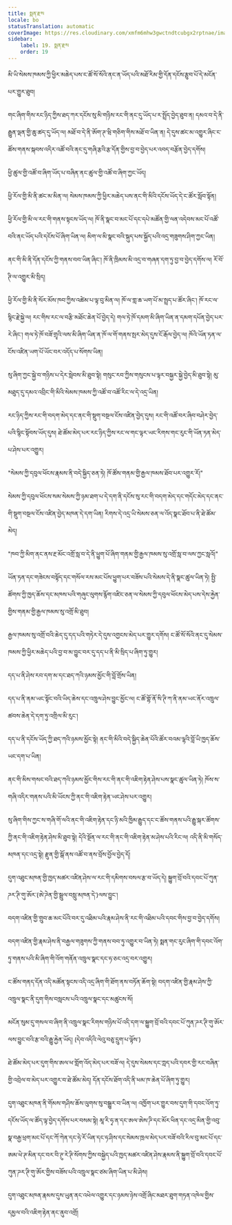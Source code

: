 ```yaml
---
title: སྨན་རྫས
locale: bo
statusTranslation: automatic
coverImage: https://res.cloudinary.com/xmfm6mhw3gwctndtcubgx2rptnae/image/upload/v1741354419/small_cover_la_gran_rebelion_28716e29d2.webp
sidebar:
    label: 19. སྨན་རྫས
    order: 19
---
```

མི་ཡི་སེམས་ཁམས་ཀྱི་ཕྱིར་མཆེད་པས་ང་ཚོ་སོ་སོའི་ནང་ན་ཡོད་པའི་མཐོ་རིམ་གྱི་དོན་དངོས་རྩུབ་པོ་དེ་མངོན་པར་གྱུར་ཐུབ།

གང་ཞིག་གིས་རང་ཉིད་ཀྱིས་ཐད་ཀར་དངོས་སུ་མི་གཉིས་རང་གི་ནང་དུ་ཡོད་པ་ར་སྤྲོད་བྱེད་ཐུབ་ན། དམའ་བ་དེ་ནི་རྒྱུན་ལྡན་གྱི་ཆུ་ཚད་དུ་ཡོད་ལ། མཐོ་བ་དེ་ནི་ཨོག་ཊ་ཝི་གཅིག་གིས་མཐོ་བ་ཡིན་ན། དེ་དུས་ཚང་མ་འགྱུར་ཞིང་ང་ཚོས་གནས་སྐབས་འདིར་འཚོ་བའི་ནང་དུ་གཞི་རྩའི་རྩ་དོན་གྱིས་བྱ་བ་བྱེད་པར་འབད་བརྩོན་བྱེད་དགོས།

ཕྱི་ཚུལ་གྱི་འཚོ་བ་ཞིག་ཡོད་པ་བཞིན་ནང་ཚུལ་གྱི་འཚོ་བ་ཞིག་ཀྱང་ཡོད།

ཕྱི་རོལ་གྱི་མི་ནི་ཚང་མ་མིན་ལ། སེམས་ཁམས་ཀྱི་ཕྱིར་མཆེད་པས་ནང་གི་མིའི་དངོས་ཡོད་དེ་ང་ཚོར་སློབ་སྟོན།

ཕྱི་རོལ་གྱི་མི་ལ་རང་གི་གནས་སྟངས་ཡོད་ལ། ཁོ་ནི་སྣང་བ་མང་པོ་དང་དཔེ་མཚོན་གྱི་ལན་འདེབས་མང་པོ་འཚོ་བའི་ནང་ཡོད་པའི་དངོས་པོ་ཞིག་ཡིན་ལ། མིག་ལ་མི་སྣང་བའི་སྐུད་པས་སྐྱོད་པའི་འདྲ་གཟུགས་ཤིག་ཀྱང་ཡིན།

ནང་གི་མི་ནི་དོན་དངོས་ཀྱི་གནས་བབ་ཡིན་ཞིང་། ཁོ་ནི་ཁྲིམས་མི་འདྲ་བ་གཞན་དག་ཏུ་བྱ་བ་བྱེད་དགོས་ལ། རོ་བོ་ཊི་ལ་འགྱུར་མི་སྲིད།

ཕྱི་རོལ་གྱི་མི་ནི་སོར་མོས་ཁབ་ཀྱིས་འཚེམ་པ་ལྟ་བུ་མིན་ལ། ཁོ་ལ་གླ་ཆ་ཡག་པོ་མ་སྤྲད་པ་ཚོར་ཞིང་། ཁོ་རང་ལ་སྙིང་རྗེ་སྐྱེ་ལ། རང་གིས་རང་ལ་བརྩི་མཐོང་ཆེན་པོ་བྱེད་དེ། གལ་ཏེ་ཁོ་དམག་མི་ཞིག་ཡིན་ན་དམག་དཔོན་བྱེད་པར་རེ་ཞིང་། གལ་ཏེ་ཁོ་བཟོ་གྲྭའི་ལས་མི་ཞིག་ཡིན་ན་ཁོ་ལ་གོ་གནས་སྤར་མེད་དུས་ངོ་རྒོལ་བྱེད་ལ། ཁོའི་ཡོན་ཏན་ལ་ངོས་འཛིན་ཡག་པོ་ཡོང་བར་འདོད་པ་སོགས་ཡིན།

སུ་ཞིག་ཀྱང་སྐྱེ་བ་གཉིས་པ་དེར་སླེབས་མི་ཐུབ་སྟེ། གསུང་རབ་ཀྱིས་གསུངས་པ་ལྟར་བསྐྱར་སྐྱེ་བྱེད་མི་ཐུབ་སྟེ། མུ་མཐུད་དུ་དམའ་འབྲིང་གི་མིའི་སེམས་ཁམས་ཀྱི་འཚོ་བ་འཚོ་རིང་ལ་དེ་འདྲ་ཡིན།

རང་ཉིད་ཀྱིས་རང་གི་བདག་མེད་དང་ནང་གི་སྡུག་བསྔལ་ངོས་འཛིན་བྱེད་དུས། རང་གི་འཚོ་བར་ཞིབ་བཤེར་བྱེད་པའི་སྙིང་སྟོབས་ཡོད་དུས། ཐེ་ཚོམ་མེད་པར་རང་ཉིད་ཀྱིས་རང་ལ་གང་ལྟར་ཡང་རིགས་གང་རུང་གི་ཡོན་ཏན་མེད་པ་ཤེས་པར་འགྱུར།

"སེམས་ཀྱི་དབུལ་ཕོངས་རྣམས་ནི་བདེ་སྐྱིད་ཅན་ཏེ། ཁོ་ཚོས་གནམ་གྱི་རྒྱལ་ཁམས་ཐོབ་པར་འགྱུར་རོ།"

སེམས་ཀྱི་དབུལ་ཕོངས་སམ་སེམས་ཀྱི་ཉམ་ཐག་པ་དེ་དག་ནི་དངོས་སུ་རང་གི་བདག་མེད་དང་གདོང་མེད་དང་ནང་གི་སྡུག་བསྔལ་ངོས་འཛིན་བྱེད་མཁན་དེ་དག་ཡིན། རིགས་དེ་འདྲ་ཡི་སེམས་ཅན་ལ་འོད་སྣང་ཐོབ་པ་ནི་ཐེ་ཚོམ་མེད།

"ཁབ་ཀྱི་མིག་ནང་ནས་རྔ་མོང་འགྲོ་སླ་བ་དེ་ནི་ཕྱུག་པོ་ཞིག་གནམ་གྱི་རྒྱལ་ཁམས་སུ་འགྲོ་སླ་བ་ལས་ཀྱང་སླའོ།"

ཡོན་ཏན་དང་གཟེངས་བསྟོད་དང་གསོལ་རས་མང་པོས་ཕྱུག་པར་བཟོས་པའི་སེམས་དེ་ནི་སྣང་ཚུལ་ཡིན་ཏེ། སྤྱི་ཚོགས་ཀྱི་ཁྱད་ཆོས་དང་མཁས་པའི་གཞུང་ལུགས་རྙོག་འཛིང་ཅན་ལ་སེམས་ཀྱི་དབུལ་ཕོངས་མེད་པས་དེས་རྐྱེན་གྱིས་གནམ་གྱི་རྒྱལ་ཁམས་སུ་འགྲོ་མི་ཐུབ།

རྒྱལ་ཁམས་སུ་འགྲོ་བའི་ཆེད་དུ་དད་པའི་གཏེར་དེ་དུས་འགྱངས་མེད་པར་གྱུར་དགོས། ང་ཚོ་སོ་སོའི་ནང་དུ་སེམས་ཁམས་ཀྱི་ཕྱིར་མཆེད་པའི་བྱ་བ་མ་བྱུང་བར་དུ་དད་པ་ནི་མི་སྲིད་པ་ཞིག་ཏུ་གྱུར།

དད་པ་ནི་ཤེས་རབ་དག་མ་དང་ཐད་ཀའི་ཉམས་མྱོང་གི་བློ་གྲོས་ཡིན།

དད་པ་ནི་ནམ་ཡང་སྟོང་བའི་ཡིད་ཆེས་དང་འཁྲུལ་ཤེས་བྱུང་མྱོང་ལ། ང་ཚོ་གྷོ་ནོ་སི་ཊི་ཀ་ནི་ནམ་ཡང་ནོར་འཁྲུལ་ཚབས་ཆེན་དེ་དག་ཏུ་འགྲིལ་མི་རུང་།

དད་པ་ནི་དངོས་ཡོད་ཀྱི་ཐད་ཀའི་ཉམས་མྱོང་སྟེ། ནང་གི་མིའི་བདེ་སྐྱིད་ཆེན་པོའི་ཚོར་བའམ་ལྷའི་བློ་ཡི་ཁྱད་ཆོས་ཡང་དག་པ་ཡིན།

ནང་གི་མིས་གསང་བའི་ཐད་ཀའི་ཉམས་མྱོང་གིས་རང་གི་ནང་གི་འཇིག་རྟེན་ཤེས་པས་སྣང་ཚུལ་ཡིན་ཏེ། ཁོས་ས་གཞི་འདིར་གནས་པའི་མི་ཡོངས་ཀྱི་ནང་གི་འཇིག་རྟེན་ཡང་ཤེས་པར་འགྱུར།

སུ་ཞིག་གིས་ཀྱང་ས་གཞི་གོ་ལའི་ནང་གི་འཇིག་རྟེན་དང་ཉི་མའི་ཁྱིམ་རྒྱུད་དང་ང་ཚོས་གནས་པའི་རྒྱུ་སྐར་ཚོགས་ཀྱི་ནང་གི་འཇིག་རྟེན་ཤེས་མི་ཐུབ་སྟེ། དེའི་སྔོན་ལ་རང་གི་ནང་གི་འཇིག་རྟེན་མ་ཤེས་པའི་རིང་ལ། འདི་ནི་མི་གསོད་མཁན་དང་འདྲ་སྟེ། རྫུན་གྱི་སྒོ་ནས་འཚོ་བ་ནས་བྲོས་བྱོལ་བྱེད་དོ།

དུག་འཐུང་མཁན་གྱི་ཁྱད་མཚར་འཛིན་ཤེས་ལ་རང་གི་དམིགས་བསལ་རྩ་བ་ཡོད་དེ། སྐྱུག་བྲོ་བའི་དབང་པོ་ཀུན་ཌར་ཊི་གུ་ཨོར་(ཨེ་ཌེན་གྱི་སྦྲུལ་བསླུ་མཁན་དེ་)ལས་བྱུང་།

བདག་འཛིན་གྱི་གྲུབ་ཆ་མང་པོའི་བར་དུ་འཐིམ་པའི་རྣམ་ཤེས་ནི་རང་གི་འཐིམ་པའི་དབང་གིས་བྱ་བ་བྱེད་དགོས།

བདག་འཛིན་གྱི་རྣམ་ཤེས་ནི་བརྒྱལ་གཟུགས་ཀྱི་གནས་བབ་ཏུ་འགྱུར་བ་ཡིན་ཏེ། སྨན་གང་རུང་ཞིག་གི་དབང་འོག་ཏུ་གནས་པའི་མི་ཞིག་གི་འོག་གནོན་འཁྲུལ་སྣང་དང་ཧ་ཅང་འདྲ་བར་འགྱུར།

ང་ཚོས་གནད་དོན་འདི་མཚོན་སྟངས་འདི་འདྲ་ཞིག་གི་ཐོག་ནས་བཏོན་ཆོག་སྟེ། བདག་འཛིན་གྱི་རྣམ་ཤེས་ཀྱི་འཁྲུལ་སྣང་ནི་དུག་གིས་བསླངས་པའི་འཁྲུལ་སྣང་དང་མཚུངས་སོ།

མངོན་སུམ་དུ་གསལ་བ་ཞིག་ནི་འཁྲུལ་སྣང་རིགས་གཉིས་པོ་འདི་དག་ལ་སྐྱུག་བྲོ་བའི་དབང་པོ་ཀུན་ཌར་ཊི་གུ་ཨོར་ལས་བྱུང་བའི་རྩ་བའི་རྒྱུ་རྐྱེན་ཡོད། (དེབ་འདིའི་ལེའུ་བཅུ་དྲུག་པ་ལྟོས་)

ཐེ་ཚོམ་མེད་པར་དུག་གིས་ཨལ་ཕ་གློག་འོད་མེད་པར་བཟོ་ལ། དེ་དུས་སེམས་དང་ཀླད་པའི་དབར་གྱི་རང་བཞིན་གྱི་འབྲེལ་བ་མེད་པར་འགྱུར་བ་ཐེ་ཚོམ་མེད། དོན་དངོས་ཐོག་འདི་ནི་ཕམ་ཁ་ཆེན་པོ་ཞིག་ཏུ་གྱུར།

དུག་འཐུང་མཁན་ནི་གོམས་གཤིས་ཆོས་ལུགས་སུ་བསྒྱུར་བ་ཡིན་ལ། འཁྱོག་པར་གྱུར་བས་དུག་གི་དབང་འོག་ཏུ་དངོས་ཡོད་ལ་ཚོད་ལྟ་བྱེད་དགོས་པར་བསམ་སྟེ། མཱ་རི་ཧྭ་ན་དང་ཨལ་ཨེས་ཌི་དང་མོར་ཕིན་དང་འདྲ་མིན་གྱི་འབུ་སྣ་བརྒྱ་ཕྲག་མང་པོ་དང་ཀོ་ཀེན་དང་ཧེ་རོ་ཡིན་དང་ཧ་ཤིས་དང་སེམས་ཁྲལ་མེད་པར་བཟོ་བའི་རིལ་བུ་མང་པོ་དང་ཨམ་ཕེ་ཊ་མིན་དང་བར་བི་ཊུ་རེ་ཊི་སོགས་ཀྱིས་བསྐྱེད་པའི་ཁྱད་མཚར་འཛིན་ཤེས་རྣམས་ནི་སྐྱུག་བྲོ་བའི་དབང་པོ་ཀུན་ཌར་ཊི་གུ་ཨོར་གྱིས་བཟོས་པའི་འཁྲུལ་སྣང་ཙམ་ཞིག་ཡིན་པ་མི་ཤེས།

དུག་འཐུང་མཁན་རྣམས་དུས་ཡུན་ནང་འཕེལ་འགྱུར་དང་ཉམས་ཉེས་འགྲོ་ཞིང་མཐར་ཐུག་གཏན་འཁེལ་གྱིས་དམྱལ་བའི་འཇིག་རྟེན་ནང་ནུབ་འགྲོ།

